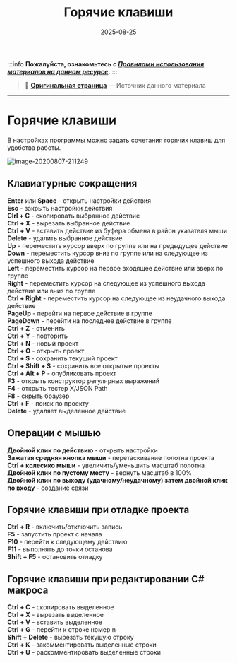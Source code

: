 ﻿---
sidebar_position: 15
title: "Горячие клавиши"
description: ""
date: "2025-08-25"
converted: true
originalFile: "Горячие клавиши.txt"
targetUrl: "https://zennolab.atlassian.net/wiki/spaces/RU/pages/475332762"
---
:::info **Пожалуйста, ознакомьтесь с [*Правилами использования материалов на данном ресурсе*](../Disclaimer).**
:::

> 🔗 **[Оригинальная страница](https://zennolab.atlassian.net/wiki/spaces/RU/pages/475332762)** — Источник данного материала

_______________________________________________  
# Горячие клавиши

В настройках программы можно задать сочетания горячих клавиш для удобства работы.

![image-20200807-211249](./assets/Горячие_клавиши/Горячие_клавиши_pic1.png)



## Клавиатурные сокращения

**Enter** или **Space** - открыть настройки действия  
**Esc** - закрыть настройки действия  
**Clrl + C** - скопировать выбранное действие  
**Ctrl + X** - вырезать выбранное действие  
**Ctrl + V** - вставить действие из буфера обмена в район указателя мыши  
**Delete** - удалить выбранное действие  
**Up** - переместить курсор вверх по группе или на предыдущее действие  
**Down** - переместить курсор вниз по группе или на следующее из успешного выхода действие  
**Left** - переместить курсор на первое входящее действие или вверх по группе  
**Right** - переместить курсор на следующее из успешного выхода действие или вниз по группе  
**Ctrl + Right** - переместить курсор на следующее из неудачного выхода действие  
**PageUp** - перейти на первое действие в группе  
**PageDown** - перейти на последнее действие в группе  
**Ctrl + Z** - отменить  
**Ctrl + Y** - повторить  
**Ctrl + N** - новый проект  
**Ctrl + O** - открыть проект  
**Ctrl + S** - сохранить текущий проект  
**Ctrl + Shift + S** - сохранить все открытые проекты  
**Ctrl + Alt + P** - опубликовать проект  
**F3** - открыть конструктор регулярных выражений  
**F4** - открыть тестер X/JSON Path  
**F8** - скрыть браузер  
**Ctrl + F** - поиск по проекту  
**Delete** - удаляет выделенное действие  

## Операции с мышью

**Двойной клик по действию** - открыть настройки  
**Зажатая средняя кнопка мыши** - перетаскивание полотна проекта  
**Ctrl + колесико мыши** - увеличить/уменьшить масштаб полотна  
**Двойной клик по пустому месту** - вернуть масштаб в 100%  
**Двойной клик по выходу (удачному/неудачному) затем двойной клик по входу** - создание связи  

## Горячие клавиши при отладке проекта

**Ctrl + R** - включить/отключить запись  
**F5** - запустить проект с начала  
**F10** - перейти к следующему действию  
**F11** - выполнять до точки останова  
**Shift + F5** - остановить отладку  

## Горячие клавиши при редактировании C# макроса

**Ctrl + C** - скопировать выделенное  
**Ctrl + X** - вырезать выделенное  
**Ctrl + V** - вставить выделенное  
**Ctrl + G** - перейти к строке номер n  
**Shift + Delete** - вырезать текущую строку  
**Ctrl + K** - закомментировать выделенные строки  
**Ctrl + U** - раскомментировать выделенные строки  
